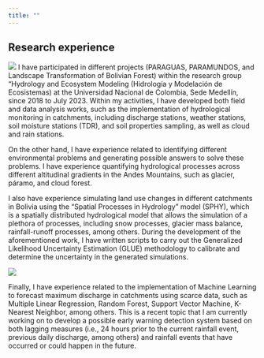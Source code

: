 ```yaml
---
title: ""
---
```


::: aroun_img
::: text_param
::: contenedor
## Research experience

![](Station.jpg) I have participated in different projects (PARAGUAS, PARAMUNDOS, and Landscape Transformation of Bolivian Forest) within the research group "Hydrology and Ecosystem Modeling (Hidrología y Modelación de Ecosistemas) at the Universidad Nacional de Colombia, Sede Medellín, since 2018 to July 2023. Within my activities, I have developed both field and data analysis works, such as the implementation of hydrological monitoring in catchments, including discharge stations, weather stations, soil moisture stations (TDR), and soil properties sampling, as well as cloud and rain stations.

On the other hand, I have experience related to identifying different environmental problems and generating possible answers to solve these problems. I have experience quantifying hydrological processes across different altitudinal gradients in the Andes Mountains, such as glacier, páramo, and cloud forest.
:::
:::
:::

::: text_param
::: contenedor
::: ri-im
I also have experience simulating land use changes in different catchments in Bolivia using the "Spatial Processes in Hydrology" model (SPHY), which is a spatially distributed hydrological model that allows the simulation of a plethora of processes, including snow processes, glacier mass balance, rainfall-runoff processes, among others. During the development of the aforementioned work, I have written scripts to carry out the Generalized Likelihood Uncertainty Estimation (GLUE) methodology to calibrate and determine the uncertainty in the generated simulations.
:::
:::
:::

![](sim.jpg)

::: text_param
::: contenedor
Finally, I have experience related to the implementation of Machine Learning to forecast maximum discharge in catchments using scarce data, such as Multiple Linear Regression, Random Forest, Support Vector Machine, K-Nearest Neighbor, among others. This is a recent topic that I am currently working on to develop a possible early warning detection system based on both lagging measures (i.e., 24 hours prior to the current rainfall event, previous daily discharge, among others) and rainfall events that have occurred or could happen in the future.
:::
:::
